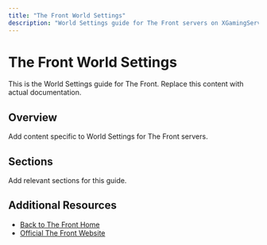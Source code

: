 ```yaml
---
title: "The Front World Settings"
description: "World Settings guide for The Front servers on XGamingServer"
---
```


# The Front World Settings

This is the World Settings guide for The Front. Replace this content with actual documentation.

## Overview

Add content specific to World Settings for The Front servers.

## Sections

Add relevant sections for this guide.

## Additional Resources

- [Back to The Front Home](./index)
- [Official The Front Website](https://example.com)
